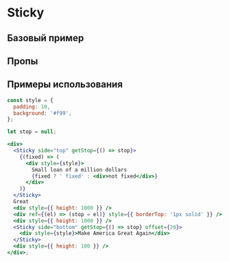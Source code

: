 
<Meta of={StickyStories} />

# Sticky

<Description />

## Базовый пример

<Primary />

## Пропы

<Controls />

## Примеры использования

```jsx harmony
const style = {
  padding: 10,
  background: '#f99',
};

let stop = null;

<div>
  <Sticky side="top" getStop={() => stop}>
    {(fixed) => (
      <div style={style}>
        Small loan of a million dollars
        {fixed ? ' fixed' : <div>not fixed</div>}
      </div>
    )}
  </Sticky>
  Great
  <div style={{ height: 1000 }} />
  <div ref={(el) => (stop = el)} style={{ borderTop: '1px solid' }} />
  <div style={{ height: 1000 }} />
  <Sticky side="bottom" getStop={() => stop} offset={20}>
    <div style={style}>Make America Great Again</div>
  </Sticky>
  <div style={{ height: 100 }} />
</div>;
```
